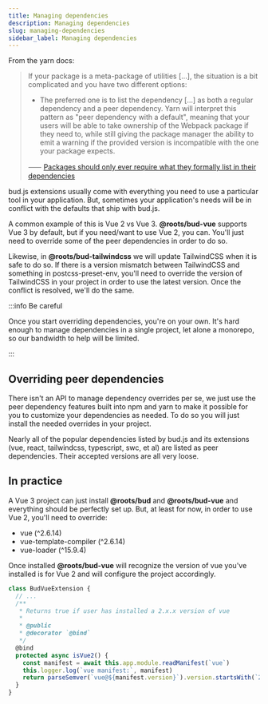 ```yaml
---
title: Managing dependencies
description: Managing dependencies
slug: managing-dependencies
sidebar_label: Managing dependencies
---
```



From the yarn docs:

> If your package is a meta-package of utilities [...], the situation is a bit complicated and you have two different options:
>
> - The preferred one is to list the dependency [...] as both a regular dependency and a peer dependency. Yarn will interpret this pattern as "peer dependency with a default", meaning that your users will be able to take ownership of the Webpack package if they need to, while still giving the package manager the ability to emit a warning if the provided version is incompatible with the one your package expects.
>
> ⸺ [Packages should only ever require what they formally list in their dependencies](https://yarnpkg.com/advanced/rulebook#packages-should-only-ever-require-what-they-formally-list-in-their-dependencies)

bud.js extensions usually come with everything you need to use a particular tool in your application. But, sometimes your application's needs will be in conflict with the defaults that ship with bud.js.

A common example of this is Vue 2 vs Vue 3. **@roots/bud-vue** supports Vue 3 by default, but if you need/want to use Vue 2, you can. You'll just need to override some of the peer dependencies in order to do so.

Likewise, in **@roots/bud-tailwindcss** we will update TailwindCSS when it is safe to do so. If there is a version mismatch between TailwindCSS and something in postcss-preset-env, you'll need to override the version of TailwindCSS in your project in order to use the latest version. Once the conflict is resolved, we'll do the same.

:::info Be careful

Once you start overriding dependencies, you're on your own. It's hard enough to manage dependencies in a single project, let alone a monorepo, so our bandwidth to help will be limited.

:::

## Overriding peer dependencies

There isn't an API to manage dependency overrides per se, we just use the peer dependency features built into npm and yarn to make it possible for you to customize your dependencies as needed. To do so you will just install the needed overrides in your project.

Nearly all of the popular dependencies listed by bud.js and its extensions (vue, react, tailwindcss, typescript, swc, et al) are listed as peer dependencies. Their accepted versions are all very loose.

## In practice

A Vue 3 project can just install **@roots/bud** and **@roots/bud-vue** and everything should be perfectly set up. But, at least for now, in order to use Vue 2, you'll need to override:

- vue (^2.6.14)
- vue-template-compiler (^2.6.14)
- vue-loader (^15.9.4)

Once installed **@roots/bud-vue** will recognize the version of vue you've installed is for Vue 2 and will configure the project accordingly.

```ts
class BudVueExtension {
  // ...
  /**
   * Returns true if user has installed a 2.x.x version of vue
   *
   * @public
   * @decorator `@bind`
   */
  @bind
  protected async isVue2() {
    const manifest = await this.app.module.readManifest(`vue`)
    this.logger.log(`vue manifest:`, manifest)
    return parseSemver(`vue@${manifest.version}`).version.startsWith(`2`)
  }
}
```
